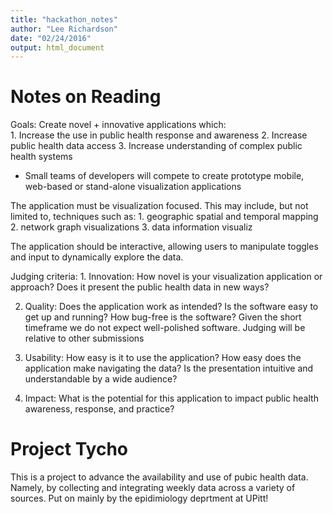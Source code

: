 ```yaml
---
title: "hackathon_notes"
author: "Lee Richardson"
date: "02/24/2016"
output: html_document
---
```


# Notes on Reading 
Goals: Create novel + innovative applications which:  
  1. Increase the use in public health response and awareness
  2. Increase public health data access
  3. Increase understanding of complex public health systems 

- Small teams of developers will compete to create prototype mobile, web-based or stand-alone visualization applications

The application must be visualization focused.  This may include, but not limited to, techniques such as:
1. geographic spatial and temporal mapping
2. network graph visualizations
3. data information visualiz

The application should be interactive, allowing users to manipulate toggles and input to dynamically explore the data.

Judging criteria: 
1. Innovation:  How novel is your visualization application or approach? Does it present the public health data in new ways?

2. Quality: Does the application work as intended? Is the software easy to get up and running? How bug-free is the software? Given the short timeframe we do not expect well-polished software. Judging will be relative to other submissions

3. Usability: How easy is it to use the application? How easy does the application make navigating the data? Is the presentation intuitive and understandable by a wide audience?

4. Impact: What is the potential for this application to impact public health awareness, response, and practice?

# Project Tycho
This is a project to advance the availability and use of pubic health data. Namely, by collecting and integrating weekly data across a variety of sources. Put on mainly by the epidimiology deprtment at UPitt!


